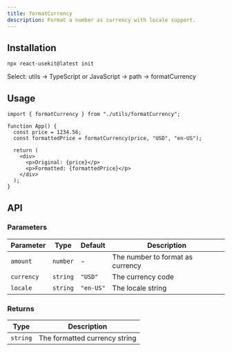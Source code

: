 ```yaml
---
title: formatCurrency
description: Format a number as currency with locale support.
---
```



## Installation
```tsx
npx react-usekit@latest init
```
<Callout type="info">
  Select: utils → TypeScript or JavaScript → path -> formatCurrency
</Callout>

## Usage

```tsx
import { formatCurrency } from "./utils/formatCurrency";

function App() {
  const price = 1234.56;
  const formattedPrice = formatCurrency(price, "USD", "en-US");

  return (
    <div>
      <p>Original: {price}</p>
      <p>Formatted: {formattedPrice}</p>
    </div>
  );
}
```

## API

### Parameters

| Parameter  | Type     | Default   | Description                      |
| ---------- | -------- | --------- | -------------------------------- |
| `amount`   | `number` | -         | The number to format as currency |
| `currency` | `string` | `"USD"`   | The currency code                |
| `locale`   | `string` | `"en-US"` | The locale string                |

### Returns

| Type     | Description                   |
| -------- | ----------------------------- |
| `string` | The formatted currency string |
